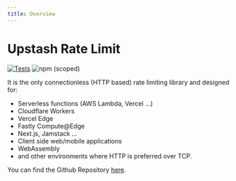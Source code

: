 ```yaml
---
title: Overview
---
```


# Upstash Rate Limit

[![Tests](https://github.com/upstash/ratelimit/actions/workflows/tests.yaml/badge.svg)](https://github.com/upstash/ratelimit/actions/workflows/tests.yaml)
![npm (scoped)](https://img.shields.io/npm/v/@upstash/ratelimit)

It is the only connectionless (HTTP based) rate limiting library and designed
for:

- Serverless functions (AWS Lambda, Vercel ...)
- Cloudflare Workers
- Vercel Edge
- Fastly Compute@Edge
- Next.js, Jamstack ...
- Client side web/mobile applications
- WebAssembly
- and other environments where HTTP is preferred over TCP.

You can find the Github Repository [here](https://github.com/upstash/ratelimit).

